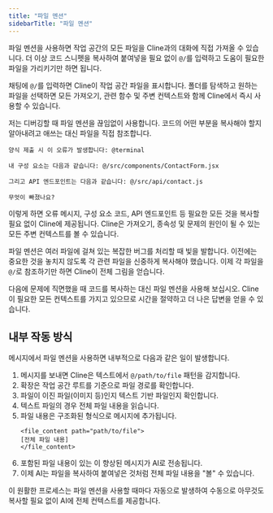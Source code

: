 ```yaml
---
title: "파일 멘션"
sidebarTitle: "파일 멘션"
---
```


파일 멘션을 사용하면 작업 공간의 모든 파일을 Cline과의 대화에 직접 가져올 수 있습니다. 더 이상 코드 스니펫을 복사하여 붙여넣을 필요 없이 `@/`를 입력하고 도움이 필요한 파일을 가리키기만 하면 됩니다.

채팅에 `@/`를 입력하면 Cline이 작업 공간 파일을 표시합니다. 폴더를 탐색하고 원하는 파일을 선택하면 모든 가져오기, 관련 함수 및 주변 컨텍스트와 함께 Cline에서 즉시 사용할 수 있습니다.

저는 디버깅할 때 파일 멘션을 끊임없이 사용합니다. 코드의 어떤 부분을 복사해야 할지 알아내려고 애쓰는 대신 파일을 직접 참조합니다.

```
양식 제출 시 이 오류가 발생합니다: @terminal

내 구성 요소는 다음과 같습니다: @/src/components/ContactForm.jsx

그리고 API 엔드포인트는 다음과 같습니다: @/src/api/contact.js

무엇이 빠졌나요?
```

이렇게 하면 오류 메시지, 구성 요소 코드, API 엔드포인트 등 필요한 모든 것을 복사할 필요 없이 Cline에 제공됩니다. Cline은 가져오기, 종속성 및 문제의 원인이 될 수 있는 모든 주변 컨텍스트를 볼 수 있습니다.

파일 멘션은 여러 파일에 걸쳐 있는 복잡한 버그를 처리할 때 빛을 발합니다. 이전에는 중요한 것을 놓치지 않도록 각 관련 파일을 신중하게 복사해야 했습니다. 이제 각 파일을 `@/`로 참조하기만 하면 Cline이 전체 그림을 얻습니다.

다음에 문제에 직면했을 때 코드를 복사하는 대신 파일 멘션을 사용해 보십시오. Cline이 필요한 모든 컨텍스트를 가지고 있으므로 시간을 절약하고 더 나은 답변을 얻을 수 있습니다.

## 내부 작동 방식

메시지에서 파일 멘션을 사용하면 내부적으로 다음과 같은 일이 발생합니다.

1.  메시지를 보내면 Cline은 텍스트에서 `@/path/to/file` 패턴을 감지합니다.
2.  확장은 작업 공간 루트를 기준으로 파일 경로를 확인합니다.
3.  파일이 이진 파일(이미지 등)인지 텍스트 기반 파일인지 확인합니다.
4.  텍스트 파일의 경우 전체 파일 내용을 읽습니다.
5.  파일 내용은 구조화된 형식으로 메시지에 추가됩니다.
    ```
    <file_content path="path/to/file">
    [전체 파일 내용]
    </file_content>
    ```
6.  포함된 파일 내용이 있는 이 향상된 메시지가 AI로 전송됩니다.
7.  이제 AI는 파일을 복사하여 붙여넣은 것처럼 전체 파일 내용을 "볼" 수 있습니다.

이 원활한 프로세스는 파일 멘션을 사용할 때마다 자동으로 발생하여 수동으로 아무것도 복사할 필요 없이 AI에 전체 컨텍스트를 제공합니다.
